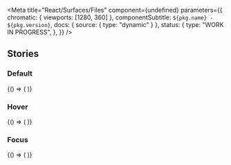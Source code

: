 


<Meta
  title="React/Surfaces/Files"
  component={undefined}
  parameters={{
    chromatic: { viewports: [1280, 360] },
    componentSubtitle: `${pkg.name} - ${pkg.version}`,
    docs: { source: { type: "dynamic" } },
    status: {
      type: "WORK IN PROGRESS",
    },
  }}
/>

<Description markdown={readme} />

## Stories

### Default

<Canvas>
  <Story name="Default">
    {() => (
      <File
        name="example3"
        link="test.png"
        extension="png"
        size={2000}
        lastUpdated="Thu Aug 31 2023 11:22:11 GMT+0200"
      />
    )}
  </Story>
</Canvas>

### Hover

<Canvas>
  <Story name="Hover">
    {() => (
      <File
        className="denhaag-file--hover"
        name="example3"
        link="test"
        extension="png"
        size={2000}
        lastUpdated="Thu Aug 31 2023 11:22:11 GMT+0200"
      />
    )}
  </Story>
</Canvas>

### Focus

<Canvas>
  <Story name="focus">
    {() => (
      <File
        className="denhaag-file--focus"
        name="example3"
        link="test"
        extension="png"
        size={2000}
        lastUpdated="Thu Aug 31 2023 11:22:11 GMT+0200"
      />
    )}
  </Story>
</Canvas>

